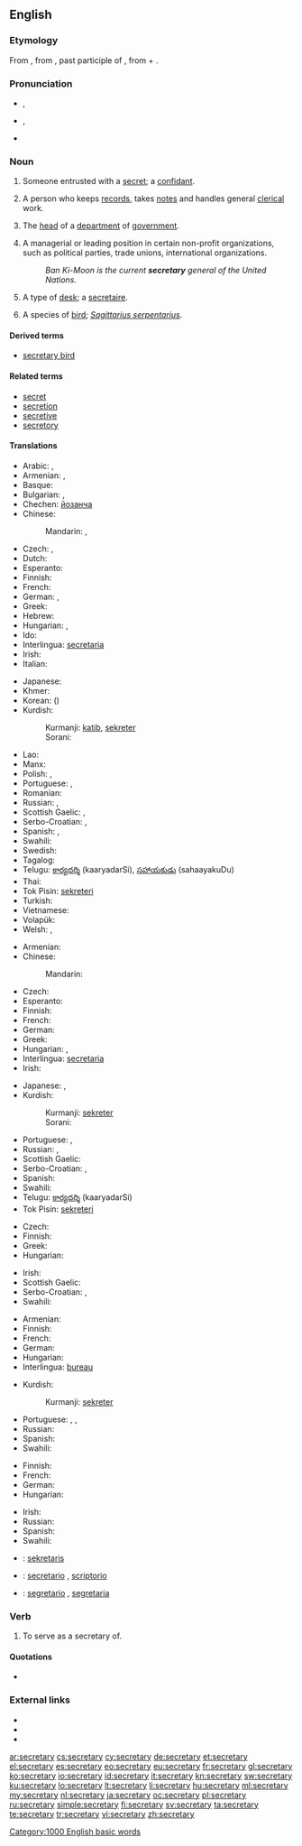 ==English==
{{wikipedia|dab=secretary (disambiguation)|secretary}}

===Etymology===
From {{etyl|ML.|en}} {{term|lang=la|secretarius||one entrusted with secrets}}, from {{etyl|la|en}} {{term|lang=la|secretus||private, secret}}, past participle of {{term|lang=la|secernere||to separate, set apart}}, from {{term|lang=la|se-||apart}} + {{term|lang=la|cernere||to separate}}.

===Pronunciation===
* {{a|UK}} {{IPA|/ˈsɛk.ɹəˌtə.ɹi/|/ˈsɛk.ɹə.tɹi/}}, {{X-SAMPA|/"sEk.r\@%tE.r\i/|/"sEk.r\@.tr\i/}}
* {{a|US}} {{IPA|/ˈsɛkɹətɛɹi/}}, {{X-SAMPA|/"sEkr\@t@r\i/}}
* {{audio|en-us-secretary.ogg|Audio (US)}}

===Noun===
{{wikipedia}}
{{en-noun|secretaries}}

# {{obsolete}} Someone entrusted with a [[secret]]; a [[confidant]].
#{{senseid|en|person keeping records and handling clerical work}}A person who keeps [[records]], takes [[notes]] and handles general [[clerical]] work.
#{{senseid|en|head of a department of government}}{{often|capitalized}} The [[head]] of a [[department]] of [[government]].
#{{senseid|en|leading or managerial position in certain organizations}}A managerial or leading position in certain non-profit organizations, such as political parties, trade unions, international organizations.
#: ''Ban Ki-Moon is the current '''secretary''' general of the United Nations.''
#{{senseid|en|type of desk}}{{US}} A type of [[desk]]; a [[secretaire]].
#{{senseid|en|sagittarius serpentarius}}A species of [[bird]]; ''[[Sagittarius serpentarius]]''.

====Derived terms====
* [[secretary bird]]

====Related terms====
* [[secret]]
* [[secretion]]
* [[secretive]]
* [[secretory]]

====Translations====
{{trans-top|person keeping records and handling clerical work}}
* Arabic: {{t-|ar|سكرتير|m|tr=sikritér}}, {{t+|ar|سكرتيرة|f|tr=sikritéra}}
* Armenian: {{t-|hy|քարտուղար|tr=kʿartułar|sc=Armn}}, {{qualifier|female}} {{t-|hy|քարտուղարուհի|tr=kʿartułaruhi|sc=Armn}}
* Basque: {{t-|eu|idazkari}}
* Bulgarian: {{t+|bg|секретар|m|tr=sekretar}}, {{t-|bg|секретарка|f|tr=sekretarka}}
* Chechen: [[йозанча]]
* Chinese:
*: Mandarin: {{t-|cmn|秘書|sc=Hani}}, {{t-|cmn|秘书|tr=mìshū|sc=Hani}}
* Czech: {{t-|cs|sekretář|m}}, {{t-|cs|sekretářka|f}}
* Dutch: {{t+|nl|secretaresse|f}}
* Esperanto: {{t-|eo|sekretario}}
* Finnish: {{t+|fi|sihteeri}}
* French: {{t+|fr|secrétaire|m|f}}
* German: {{t+|de|Sekretär|m}}, {{t+|de|Sekretärin|f}}
* Greek: {{t+|el|γραμματέας|m|f|tr=gramatéas}}
* Hebrew: {{t-|he|מזכיר|m|tr=mazkir}}
* Hungarian: {{t+|hu|titkár}}, {{t+|hu|titkárnő}}
* Ido: {{t+|io|sekretario}}
* Interlingua: [[secretaria]] {{f}}
* Irish: {{t-|ga|rúnaí|m}}
* Italian: {{t+|it|segretario|m}}
{{trans-mid}}
* Japanese: {{t-|ja|秘書|tr=ひしょ, hisho}}
* Khmer: {{t+|km|ស្មៀន|sc=Khmr|tr=smien}}
* Korean: {{t+|ko|비서|tr=biseo|sc=Kore}} ({{t+|ko|秘書|sc=Kore}})
* Kurdish:
*: Kurmanji: [[katib]], [[sekreter]]
*: Sorani: {{t-|ku|سکرتێر|tr=sikirtaer|sc=ku-Arab}}
* Lao: {{t-|lo|ເລຂານຸການ|sc=Laoo}}
* Manx: {{t-|gv|screeudeyr|m}}
* Polish: {{t+|pl|sekretarz|m}}, {{t+|pl|sekretarka|f}}
* Portuguese: {{t+|pt|secretário|m}}, {{t+|pt|secretária|f}}
* Romanian: {{t-|ro|secretar}}
* Russian: {{t+|ru|секретарь|m|f|tr=sekretár’}}, {{t+|ru|секретарша|f|tr=sekretárša}} {{qualifier|colloquial}}
* Scottish Gaelic: {{t-|gd|rùnaire|m}}, {{t-|gd|clèireach|m}}
* Serbo-Croatian: {{t-|sh|tajnik|m|alt=tȃjnīk}}, {{t-|sh|tajnica|f|alt=tȃjnica}}
* Spanish: {{t+|es|secretario|m}}, {{t-|es|secretaria|f}}
* Swahili: {{t+|sw|karani}}
* Swedish: {{t+|sv|sekreterare|c}}
* Tagalog: {{t-|tl|sekretarya}}
* Telugu: [[కార్యదర్శి]] (kaaryadarSi), [[సహాయకుడు]] (sahaayakuDu)
* Thai: {{t-|th|เลขานุการ|sc=Thai}}
* Tok Pisin: [[sekreteri]]
* Turkish: {{t+|tr|sekreter}}
* Vietnamese: {{t+|vi|thư ký}}
* Volapük: {{t+|vo|sekretan}}
* Welsh: {{t-|cy|ysgrifenydd|m}}, {{t+|cy|ysgrifenyddes|f}}
{{trans-bottom}}

{{trans-top|head of a department of government}}
* Armenian: {{t-|hy|քարտուղար|tr=kʿartułar|sc=Armn}}
* Chinese:
*: Mandarin: {{t-|cmn|大臣|tr=dàchén|sc=Hani}}
* Czech: {{t+|cs|ministr|m}}
* Esperanto: {{t-|eo|sekretario}}
* Finnish: {{t+|fi|ministeri}}
* French: {{t+|fr|secrétaire}}
* German: {{t+|de|Minister|m}}
* Greek: {{t+|el|υπουργός|m|f|tr=ipurgós}}
* Hungarian: {{t+|hu|miniszter}}, {{t+|hu|államtitkár}}
* Interlingua: [[secretaria]] {{f}}
* Irish: {{t-|ga|rúnaí|m}}
{{trans-mid}}
* Japanese: {{t+|ja|大臣|tr=だいじん, daijin}}, {{t+|ja|長官|tr=ちょうかん, chōkan}}
* Kurdish:
*: Kurmanji: [[sekreter]]
*: Sorani: {{t-|ku|سکرتێر|tr=sikirtaer|sc=ku-Arab}}
* Portuguese: {{t+|pt|secretário|m}}, {{t+|pt|secretária|f}}
* Russian: {{t+|ru|министр|m|tr=minístr}}, {{t+|ru|секретарь|m|tr=sekretár’}}
* Scottish Gaelic: {{t-|gd|rùnaire|m}}
* Serbo-Croatian: {{t-|sh|tajnik|m|alt=tȃjnīk}}, {{t-|sh|tajnica|f|alt=tȃjnica}}
* Spanish: {{t+|es|secretario|m}}
* Swahili: {{t+|sw|karani}}
* Telugu: [[కార్యదర్శి]] (kaaryadarSi)
* Tok Pisin: [[sekreteri]]
{{trans-bottom}}

{{trans-top|leading or managerial position in certain organizations}}
* Czech: {{t-|cs|tajemník|m}}
* Finnish: {{t+|fi|sihteeri}}
* Greek: {{t+|el|γραμματέας|m|f|tr=gramatéas}}
* Hungarian: {{t+|hu|főtitkár}}
{{trans-mid}}
* Irish: {{t-|ga|rúnaí|m}}
* Scottish Gaelic: {{t-|gd|rùnaire|m}}
* Serbo-Croatian: {{t-|sh|tajnik|m|alt=tȃjnīk}}, {{t-|sh|tajnica|f|alt=tȃjnica}}
* Swahili: {{t+|sw|karani}}
{{trans-bottom}}

{{trans-top|type of desk}}
* Armenian: {{t-|hy|գրասեղան|tr=graseġan}}
* Finnish: {{t+|fi|kirjoituspöytä}}
* French: {{t+|fr|secrétaire}}
* German: {{t-|de|Schreibsekretär|m}}
* Hungarian: {{t-|hu|szekreter}}
* Interlingua: [[bureau]]
{{trans-mid}}
* Kurdish:
*: Kurmanji: [[sekreter]]
* Portuguese: {{t+|pt|escrivaninha|f}}, {{t+|pt|secretária|f}}, {{qualifier|portugal}} {{t+|pt|secretária}}
* Russian: {{t+|ru|секретер|m|tr=sekretér}}
* Spanish: {{t+|es|escribanía|f}}
* Swahili: {{t+|sw|makarani}}
{{trans-bottom}}

{{trans-top|sagittarius serpentarius}}
* Finnish: {{t+|fi|sihteeri}}
* French: {{t-|fr|messager serpentaire}}
* German: {{t+|de|Sekretär}}
* Hungarian: {{t-|hu|kígyászkeselyű}}
{{trans-mid}}
* Irish: {{t-|ga|rúnaí|m}}
* Russian: {{t+|ru|птица-секретарь|f|tr=ptíca-sekretár’}}
* Spanish: {{t-|es|serpentario|m}}
* Swahili: {{t+|sw|makarani}}
{{trans-bottom}}

{{checktrans-top}}
* {{ttbc|id}}: [[sekretaris]]
* {{ttbc|ia}}: [[secretario]] {{m}}, [[scriptorio]]
* {{ttbc|it}}: [[segretario]] {{m}}, [[segretaria]] {{f}}
{{trans-bottom}}

===Verb===
{{en-verb|secretar|i|ed}}

# {{transitive}} To serve as a secretary of.

====Quotations====
* {{seeCites}}

===External links===
* {{R:Webster 1913}}
* {{R:Century 1911}}
* {{R:OneLook}}

[[Category:1000 English basic words]]

[[ar:secretary]]
[[cs:secretary]]
[[cy:secretary]]
[[de:secretary]]
[[et:secretary]]
[[el:secretary]]
[[es:secretary]]
[[eo:secretary]]
[[eu:secretary]]
[[fr:secretary]]
[[gl:secretary]]
[[ko:secretary]]
[[io:secretary]]
[[id:secretary]]
[[it:secretary]]
[[kn:secretary]]
[[sw:secretary]]
[[ku:secretary]]
[[lo:secretary]]
[[lt:secretary]]
[[li:secretary]]
[[hu:secretary]]
[[ml:secretary]]
[[my:secretary]]
[[nl:secretary]]
[[ja:secretary]]
[[oc:secretary]]
[[pl:secretary]]
[[ru:secretary]]
[[simple:secretary]]
[[fi:secretary]]
[[sv:secretary]]
[[ta:secretary]]
[[te:secretary]]
[[tr:secretary]]
[[vi:secretary]]
[[zh:secretary]]